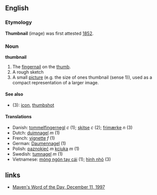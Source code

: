 ==English==
===Etymology===
'''Thumbnail''' (image) was first attested [[w:1852|1852]].
===Noun===
'''thumbnail'''

# The [[fingernail]] on the [[thumb]].
# A rough sketch
# A small [[picture]] (e.g. the size of ones thumbnail (sense 1)), used as a compact representation of a larger image.

====See also====
*(3): [[icon]], [[thumbshot]]

====Translations====
*Danish: [[tommelfingernegl]] ''c'' (1); [[skitse]] ''c'' (2); [[frimærke]] ''n'' (3)
*Dutch: [[duimnagel]] ''m'' (1)
*French: [[vignette]] ''f'' (1)
*German: [[Daumennagel]] (1)
*Polish: [[paznokieć]] ''m'' [[kciuk]]a ''m'' (1)
*Swedish: [[tumnagel]] ''m'' (1)
*Vietnamese: [[móng ngón tay cái]] (1); [[hình nhỏ]] (3)

==links==
*[http://www.randomhouse.com/wotd/index.pperl?date=19971211 Maven's Word of the Day, December 11, 1997]